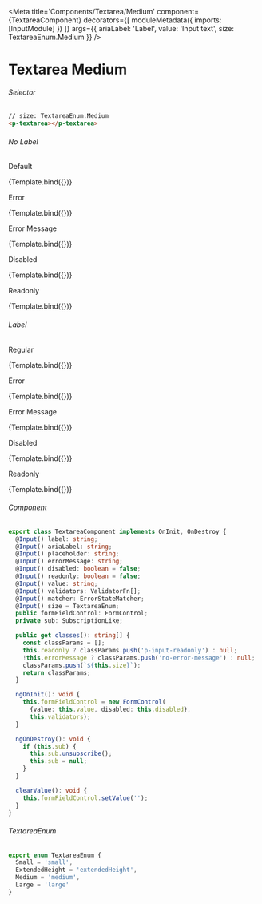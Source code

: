 
<Meta title='Components/Textarea/Medium'
  component={TextareaComponent}
  decorators={[
    moduleMetadata({
      imports: [InputModule]
    })
  ]}
  args={{
    ariaLabel: 'Label',
    value: 'Input text',
    size: TextareaEnum.Medium
  }}
/>


# Textarea Medium

###### Selector

```html
// size: TextareaEnum.Medium
<p-textarea></p-textarea>
```

###### No Label
<Canvas>
  <p className="story-title">Default</p>
  <Story name="Default"
     args={{
     }}>
     {Template.bind({})}
  </Story>
  <p className="story-title">Error</p>
  <Story name="Error State"
    args={{
        ariaLabel: 'Label',
        value: null,
        validators: Validators.required
    }}>
    {Template.bind({})}
  </Story>
  <p className="story-title">Error Message</p>
  <Story name="Error Message"
    args={{
        ariaLabel: 'Label',
        value: null,
        validators: Validators.required,
        errorMessage: 'Validation text',
        matcher: new CustomErrorStateMatcher()
    }}>
    {Template.bind({})}
  </Story>
  <p className="story-title">Disabled</p>
  <Story name="Regular Disabled"
    args={{
        ariaLabel: 'Label',
        value: 'Input text',
        disabled: true
    }}>
  {Template.bind({})}
  </Story>
  <p className="story-title">Readonly</p>
  <Story name="Regular Readonly"
    args={{
        ariaLabel: 'Label',
        value: 'Input text',
        readonly: true
    }}>
    {Template.bind({})}
  </Story>
</Canvas>

###### Label
<Canvas>
  <p className="story-title">Regular</p>
  <Story name="Label"
     args={{
         label: 'Label',
         value: 'Input text',
     }}>
     {Template.bind({})}
  </Story>
  <p className="story-title">Error</p>
  <Story name="Label Error State"
    args={{
        label: 'Label',
        value: null,
        validators: Validators.required
    }}>
    {Template.bind({})}
  </Story>
  <p className="story-title">Error Message</p>
  <Story name="Label Error Message"
    args={{
        label: 'Label',
        value: null,
        validators: Validators.required,
        errorMessage: 'Validation text',
        matcher: new CustomErrorStateMatcher()
    }}>
    {Template.bind({})}
  </Story>
  <p className="story-title">Disabled</p>
  <Story name="Label Regular Disabled"
    args={{
        label: 'Label',
        value: 'Input text',
        disabled: true
    }}>
  {Template.bind({})}
  </Story>
  <p className="story-title">Readonly</p>
  <Story name="Label Regular Readonly"
    args={{
        ariaLabel: 'Label',
        value: 'Input text',
        readonly: true
    }}>
    {Template.bind({})}
  </Story>
</Canvas>

###### Component
```ts
export class TextareaComponent implements OnInit, OnDestroy {
  @Input() label: string;
  @Input() ariaLabel: string;
  @Input() placeholder: string;
  @Input() errorMessage: string;
  @Input() disabled: boolean = false;
  @Input() readonly: boolean = false;
  @Input() value: string;
  @Input() validators: ValidatorFn[];
  @Input() matcher: ErrorStateMatcher;
  @Input() size = TextareaEnum;
  public formFieldControl: FormControl;
  private sub: SubscriptionLike;

  public get classes(): string[] {
    const classParams = [];
    this.readonly ? classParams.push('p-input-readonly') : null;
    !this.errorMessage ? classParams.push('no-error-message') : null;
    classParams.push(`${this.size}`);
    return classParams;
  }

  ngOnInit(): void {
    this.formFieldControl = new FormControl(
      {value: this.value, disabled: this.disabled},
      this.validators);
  }

  ngOnDestroy(): void {
    if (this.sub) {
      this.sub.unsubscribe();
      this.sub = null;
    }
  }

  clearValue(): void {
    this.formFieldControl.setValue('');
  }
}
```
###### TextareaEnum
```ts
export enum TextareaEnum {
  Small = 'small',
  ExtendedHeight = 'extendedHeight',
  Medium = 'medium',
  Large = 'large'
}
```


